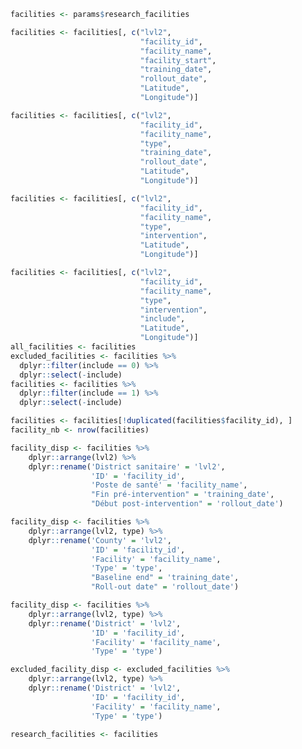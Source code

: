 ```r
facilities <- params$research_facilities
```

```r
facilities <- facilities[, c("lvl2",
                             "facility_id",
                             "facility_name",
                             "facility_start",
                             "training_date",
                             "rollout_date",
                             "Latitude",
                             "Longitude")]
```

```r
facilities <- facilities[, c("lvl2",
                             "facility_id",
                             "facility_name",
                             "type",
                             "training_date",
                             "rollout_date",
                             "Latitude",
                             "Longitude")]
```

```r
facilities <- facilities[, c("lvl2",
                             "facility_id",
                             "facility_name",
                             "type",
                             "intervention",
                             "Latitude",
                             "Longitude")]
```

```r
facilities <- facilities[, c("lvl2",
                             "facility_id",
                             "facility_name",
                             "type",
                             "intervention",
                             "include",
                             "Latitude",
                             "Longitude")]
all_facilities <- facilities
excluded_facilities <- facilities %>%
  dplyr::filter(include == 0) %>% 
  dplyr::select(-include)
facilities <- facilities %>%
  dplyr::filter(include == 1) %>% 
  dplyr::select(-include)
```

```r
facilities <- facilities[!duplicated(facilities$facility_id), ]
facility_nb <- nrow(facilities)
```

```r
facility_disp <- facilities %>%
    dplyr::arrange(lvl2) %>%
    dplyr::rename('District sanitaire' = 'lvl2',
                  'ID' = 'facility_id',
                  'Poste de santé' = 'facility_name',
                  "Fin pré-intervention" = 'training_date',
                  "Début post-intervention" = 'rollout_date')
```

```r
facility_disp <- facilities %>%
    dplyr::arrange(lvl2, type) %>%
    dplyr::rename('County' = 'lvl2',
                  'ID' = 'facility_id',
                  'Facility' = 'facility_name',
                  'Type' = 'type',
                  "Baseline end" = 'training_date',
                  "Roll-out date" = 'rollout_date')
```

```r
facility_disp <- facilities %>%
    dplyr::arrange(lvl2, type) %>%
    dplyr::rename('District' = 'lvl2',
                  'ID' = 'facility_id',
                  'Facility' = 'facility_name',
                  'Type' = 'type')
```

```r
excluded_facility_disp <- excluded_facilities %>%
    dplyr::arrange(lvl2, type) %>%
    dplyr::rename('District' = 'lvl2',
                  'ID' = 'facility_id',
                  'Facility' = 'facility_name',
                  'Type' = 'type')
```

```r
research_facilities <- facilities
```
